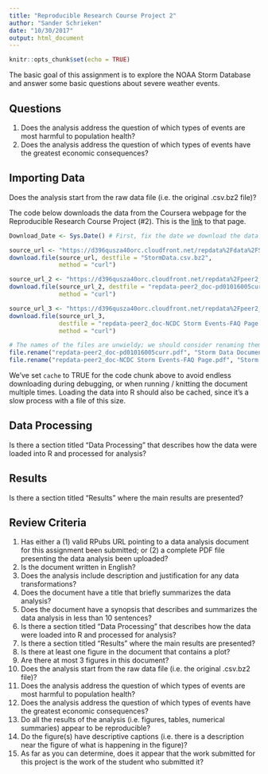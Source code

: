 ```yaml
---
title: "Reproducible Research Course Project 2"
author: "Sander Schrieken"
date: "10/30/2017"
output: html_document
---
```


```r
knitr::opts_chunk$set(echo = TRUE)
```
The basic goal of this assignment is to explore the NOAA Storm Database and answer some basic questions about severe weather events.

## Questions

1. Does the analysis address the question of which types of events are most harmful to population health?
2. Does the analysis address the question of which types of events have the greatest economic consequences?


## Importing Data

Does the analysis start from the raw data file (i.e. the original .csv.bz2 file)?

The code below downloads the data from the Coursera webpage for the Reproducible Research Course Project (#2). This is the [link](https://www.coursera.org/learn/reproducible-research/peer/OMZ37/course-project-2) to that page.

```r
Download_Date <- Sys.Date() # First, fix the date we download the data!

source_url <- "https://d396qusza40orc.cloudfront.net/repdata%2Fdata%2FStormData.csv.bz2"
download.file(source_url, destfile = "StormData.csv.bz2", 
              method = "curl")

source_url_2 <- "https://d396qusza40orc.cloudfront.net/repdata%2Fpeer2_doc%2Fpd01016005curr.pdf"
download.file(source_url_2, destfile = "repdata-peer2_doc-pd01016005curr.pdf", 
              method = "curl")

source_url_3 <- "https://d396qusza40orc.cloudfront.net/repdata%2Fpeer2_doc%2FNCDC%20Storm%20Events-FAQ%20Page.pdf"
download.file(source_url_3,
              destfile = "repdata-peer2_doc-NCDC Storm Events-FAQ Page.pdf",
              method = "curl")
```

```r
# The names of the files are unwieldy; we should consider renaming them...
file.rename("repdata-peer2_doc-pd01016005curr.pdf", "Storm Data Documentation.pdf")
file.rename("repdata-peer2_doc-NCDC Storm Events-FAQ Page.pdf", "Storm Events FAQs.pdf")
```

We've set `cache` to TRUE for the code chunk above to avoid endless downloading during debugging, or when running / knitting the document multiple times. Loading the data into R should also be cached, since it's a slow process with a file of this size.

## Data Processing

Is there a section titled "Data Processing" that describes how the data were loaded into R and processed for analysis?

## Results

Is there a section titled "Results" where the main results are presented?

## Review Criteria

1. Has either a (1) valid RPubs URL pointing to a data analysis document for this assignment been submitted; or (2) a complete PDF file presenting the data analysis been uploaded?
2. Is the document written in English?
3. Does the analysis include description and justification for any data transformations?
4. Does the document have a title that briefly summarizes the data analysis?
5. Does the document have a synopsis that describes and summarizes the data analysis in less than 10 sentences?
6. Is there a section titled "Data Processing" that describes how the data were loaded into R and processed for analysis?
7. Is there a section titled "Results" where the main results are presented?
8. Is there at least one figure in the document that contains a plot?
9. Are there at most 3 figures in this document?
10. Does the analysis start from the raw data file (i.e. the original .csv.bz2 file)?
11. Does the analysis address the question of which types of events are most harmful to population health?
12. Does the analysis address the question of which types of events have the greatest economic consequences?
13. Do all the results of the analysis (i.e. figures, tables, numerical summaries) appear to be reproducible?
14. Do the figure(s) have descriptive captions (i.e. there is a description near the figure of what is happening in the figure)?
15. As far as you can determine, does it appear that the work submitted for this project is the work of the student who submitted it?
